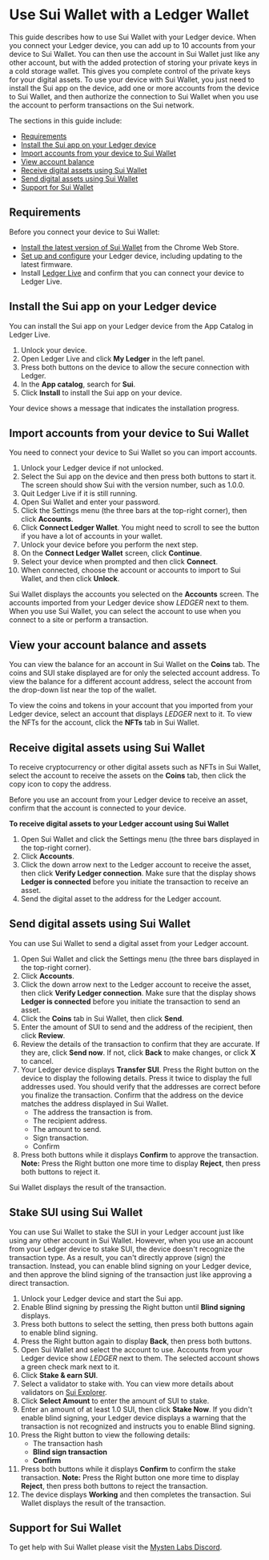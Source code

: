 # Use Sui Wallet with a Ledger Wallet

This guide describes how to use Sui Wallet with your Ledger device. When you connect your Ledger device, you can add up to 10 accounts from your device to Sui Wallet. You can then use the account in Sui Wallet just like any other account, but with the added protection of storing your private keys in a cold storage wallet. This gives you complete control of the private keys for your digital assets. To use your device with Sui Wallet, you just need to install the Sui app on the device, add one or more accounts from the device to Sui Wallet, and then authorize the connection to Sui Wallet when you use the account to perform transactions on the Sui network.

The sections in this guide include:
* [Requirements](#requirements)
* [Install the Sui app on your Ledger device](#install-the-sui-app-on-your-ledger-device)
* [Import accounts from your device to Sui Wallet](#import-accounts-from-your-device-to-sui-wallet)
* [View account balance](#view-your-account-balance-and-assets)
* [Receive digital assets using Sui Wallet](#receive-digital-assets-using-sui-wallet)
* [Send digital assets using Sui Wallet](#send-digital-assets-using-sui-wallet)
* [Support for Sui Wallet](#support-for-sui-wallet)

## Requirements

Before you connect your device to Sui Wallet:
* [Install the latest version of Sui Wallet](https://docs.sui.io/devnet/explore/wallet-browser#install-the-sui-wallet-browser-extension) from the Chrome Web Store.
* [Set up and configure](https://support.ledger.com/hc/en-us/sections/4404369606801-Getting-Started?docs=true) your Ledger device, including updating to the latest firmware.
* Install [Ledger Live](https://www.ledger.com/ledger-live) and confirm that you can connect your device to Ledger Live.

## Install the Sui app on your Ledger device

You can install the Sui app on your Ledger device from the App Catalog in Ledger Live.

1. Unlock your device.
1. Open Ledger Live and click **My Ledger** in the left panel.
1. Press both buttons on the device to allow the secure connection with Ledger.
1. In the **App catalog**, search for **Sui**.
1. Click **Install** to install the Sui app on your device.

Your device shows a message that indicates the installation progress.

## Import accounts from your device to Sui Wallet

You need to connect your device to Sui Wallet so you can import accounts.

1. Unlock your Ledger device if not unlocked.
1. Select the Sui app on the device and then press both buttons to start it. The screen should show Sui with the version number, such as 1.0.0.
1. Quit Ledger Live if it is still running.
1. Open Sui Wallet and enter your password.
1. Click the Settings menu (the three bars at the top-right corner), then click **Accounts**.
1. Click **Connect Ledger Wallet**.
   You might need to scroll to see the button if you have a lot of accounts in your wallet.
1. Unlock your device before you perform the next step.
1. On the **Connect Ledger Wallet** screen, click **Continue**.
1. Select your device when prompted and then click **Connect**.
1. When connected, choose the account or accounts to import to Sui Wallet, and then click **Unlock**.

Sui Wallet displays the accounts you selected on the **Accounts** screen. The accounts imported from your Ledger device show *LEDGER* next to them. When you use Sui Wallet, you can select the account to use when you connect to a site or perform a transaction.

##  View your account balance and assets

You can view the balance for an account in Sui Wallet on the **Coins** tab. The coins and SUI stake displayed are for only the selected account address. To view the balance for a different account address, select the account from the drop-down list near the top of the wallet.

To view the coins and tokens in your account that you imported from your Ledger device, select an account that displays *LEDGER* next to it. To view the NFTs for the account, click the **NFTs** tab in Sui Wallet.

## Receive digital assets using Sui Wallet

To receive cryptocurrency or other digital assets such as NFTs in Sui Wallet, select the account to receive the assets on the **Coins** tab, then click the copy icon to copy the address.

Before you use an account from your Ledger device to receive an asset, confirm that the account is connected to your device.

**To receive digital assets to your Ledger account using Sui Wallet**
1. Open Sui Wallet and click the Settings menu (the three bars displayed in the top-right corner).
1. Click **Accounts**.
1. Click the down arrow next to the Ledger account to receive the asset, then click **Verify Ledger connection**. Make sure that the display shows **Ledger is connected** before you initiate the transaction to receive an asset.
1. Send the digital asset to the address for the Ledger account.

## Send digital assets using Sui Wallet

You can use Sui Wallet to send a digital asset from your Ledger account.

1. Open Sui Wallet and click the Settings menu (the three bars displayed in the top-right corner).
1. Click **Accounts**.
1. Click the down arrow next to the Ledger account to receive the asset, then click **Verify Ledger connection**. Make sure that the display shows **Ledger is connected** before you initiate the transaction to send an asset.
1. Click the **Coins** tab in Sui Wallet, then click **Send**.
1. Enter the amount of SUI to send and the address of the recipient, then click **Review**.
1. Review the details of the transaction to confirm that they are accurate. If they are, click **Send now**. If not, click **Back** to make changes, or click **X** to cancel.
1. Your Ledger device displays **Transfer SUI**. Press the Right button on the device to display the following details. Press it twice to display the full addresses used. You should verify that the addresses are correct before you finalize the transaction. Confirm that the address on the device matches the address displayed in Sui Wallet.
   * The address the transaction is from.
   * The recipient address.
   * The amount to send.
   * Sign transaction.
   * Confirm
1. Press both buttons while it displays **Confirm** to approve the transaction.
   **Note:** Press the Right button one more time to display **Reject**, then press both buttons to reject it.

Sui Wallet displays the result of the transaction.

## Stake SUI using Sui Wallet

You can use Sui Wallet to stake the SUI in your Ledger account just like using any other account in Sui Wallet. However, when you use an account from your Ledger device to stake SUI, the device doesn't recognize the transaction type. As a result, you can't directly approve (sign) the transaction. Instead, you can enable blind signing on your Ledger device, and then approve the blind signing of the transaction just like approving a direct transaction.

1. Unlock your Ledger device and start the Sui app.
1. Enable Blind signing by pressing the Right button until **Blind signing** displays.
1. Press both buttons to select the setting, then press both buttons again to enable blind signing.
1. Press the Right button again to display **Back**, then press both buttons.
1. Open Sui Wallet and select the account to use. Accounts from your Ledger device show _LEDGER_ next to them. The selected account shows a green check mark next to it.
1. Click **Stake & earn SUI**.
1. Select a validator to stake with. You can view more details about validators on [Sui Explorer](https://explorer.sui.io/validators).
1. Click **Select Amount** to enter the amount of SUI to stake.
1. Enter an amount of at least 1.0 SUI, then click **Stake Now**.
   If you didn't enable blind signing, your Ledger device displays a warning that the transaction is not recognized and instructs you to enable Blind signing.
1. Press the Right button to view the following details:
   * The transaction hash
   * **Blind sign transaction**
   * **Confirm**
1. Press both buttons while it displays **Confirm** to confirm the stake transaction.
   **Note:** Press the Right button one more time to display **Reject**, then press both buttons to reject the transaction.
1. The device displays **Working** and then completes the transaction. Sui Wallet displays the result of the transaction.

## Support for Sui Wallet

To get help with Sui Wallet please visit the [Mysten Labs Discord](https://discord.gg/mysten).
